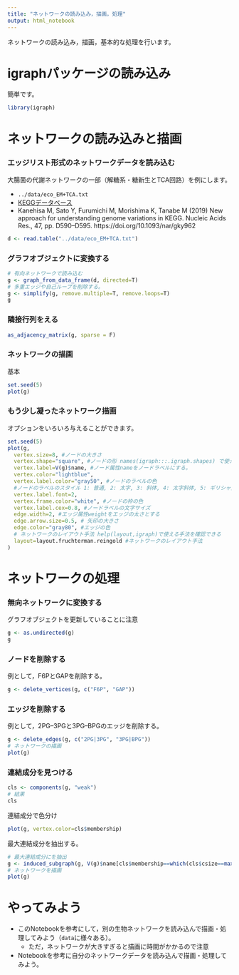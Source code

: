 ---
title: "ネットワークの読み込み，描画，処理"
output: html_notebook
---
ネットワークの読み込み，描画，基本的な処理を行います。

# igraphパッケージの読み込み
簡単です。
```{r}
library(igraph)
```

# ネットワークの読み込みと描画
### エッジリスト形式のネットワークデータを読み込む
大腸菌の代謝ネットワークの一部（解糖系・糖新生とTCA回路）を例にします。

+ `../data/eco_EM+TCA.txt`
+ [KEGGデータベース](https://www.kegg.jp)
+ Kanehisa M, Sato Y, Furumichi M, Morishima K, Tanabe M (2019) New approach for understanding genome variations in KEGG. Nucleic Acids Res., 47, pp. D590–D595. https://doi.org/10.1093/nar/gky962

```{r}
d <- read.table("../data/eco_EM+TCA.txt")
```

### グラフオブジェクトに変換する
```{r}
# 有向ネットワークで読み込む
g <- graph_from_data_frame(d, directed=T)
# 多重エッジや自己ループを削除する。
g <- simplify(g, remove.multiple=T, remove.loops=T)
g
```

### 隣接行列をえる
```{r}
as_adjacency_matrix(g, sparse = F)
```
### ネットワークの描画
基本
```{r}
set.seed(5)
plot(g)
```
### もう少し凝ったネットワーク描画
オプションをいろいろ与えることができます。
```{r}
set.seed(5)
plot(g,
  vertex.size=8, #ノードの大きさ
  vertex.shape="square", #ノードの形 names(igraph:::.igraph.shapes) で使える形を確認できる
  vertex.label=V(g)$name, #ノード属性nameをノードラベルにする。
  vertex.color="lightblue",
  vertex.label.color="gray50", #ノードのラベルの色
  #ノードのラベルのスタイル 1: 普通, 2: 太字, 3: 斜体, 4: 太字斜体, 5: ギリシャ文字
  vertex.label.font=2,
  vertex.frame.color="white", #ノードの枠の色
  vertex.label.cex=0.8, #ノードラベルの文字サイズ
  edge.width=2, #エッジ属性weightをエッジの太さとする
  edge.arrow.size=0.5, # 矢印の大きさ
  edge.color="gray80", #エッジの色
  # ネットワークのレイアウト手法 help(layout,igraph)で使える手法を確認できる
  layout=layout.fruchterman.reingold #ネットワークのレイアウト手法
)
```

# ネットワークの処理
### 無向ネットワークに変換する
グラフオブジェクトを更新していることに注意
```{r}
g <- as.undirected(g)
g
```

### ノードを削除する
例として，F6PとGAPを削除する。
```{r}
g <- delete_vertices(g, c("F6P", "GAP"))
```

### エッジを削除する
例として，2PG--3PGと3PG--BPGのエッジを削除する。
```{r}
g <- delete_edges(g, c("2PG|3PG", "3PG|BPG"))
# ネットワークの描画
plot(g)
```

### 連結成分を見つける
```{r}
cls <- components(g, "weak")
# 結果
cls
```

連結成分で色分け
```{r}
plot(g, vertex.color=cls$membership)
```
最大連結成分を抽出する。
```{r}
# 最大連結成分にを抽出
g <- induced_subgraph(g, V(g)$name[cls$membership==which(cls$csize==max(cls$csize))[[1]]])
# ネットワークを描画
plot(g)
```

# やってみよう
  + このNotebookを参考にして，別の生物ネットワークを読み込んで描画・処理してみよう（``data``に様々ある）。
    + ただ，ネットワークが大きすぎると描画に時間がかかるので注意
  + Notebookを参考に自分のネットワークデータを読み込んで描画・処理してみよう。